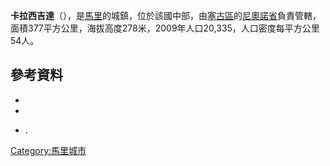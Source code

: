 '''卡拉西吉達'''（{{lang-fr|Kala-Siguida}}），是[[馬里|馬里]]的城鎮，位於該國中部，由[[塞古區|塞古區]]的[[尼奧諾省|尼奧諾省]]負責管轄，面積377平方公里，海拔高度278米，2009年人口20,335，人口密度每平方公里54人。

==參考資料==
*{{citation | contribution= Common and Fundamental Operational Datasets Registry: Mali | publisher= United Nations Office for the Coordination of Humanitarian Affairs | url= http://cod.humanitarianresponse.info/country-region/mali | deadurl= yes | archiveurl= https://web.archive.org/web/20120106202217/http://cod.humanitarianresponse.info/country-region/mali | archivedate= 2012-01-06 | title= 存档副本 | accessdate= 2015-07-21 }}
*{{citation | url=http://instat.gov.ml/documentation/segou.pdf | publisher=République de Mali: Institut National de la Statistique | title=Resultats Provisoires RGPH 2009 (Région de Ségou) | language=fr | accessdate=2015-07-21 | archive-date=2011-07-22 | archive-url=https://web.archive.org/web/20110722215805/http://instat.gov.ml/documentation/segou.pdf | dead-url=no }}
*{{citation | title=Plan de Sécurité Alimentaire Commune Rurale de Kala Siguida 2007-2011 | publisher=Commissariat à la Sécurité Alimentaire, République du Mali, USAID-Mali | year=2007 | url=http://www.aec.msu.edu/fs2/mali_fd_strtgy/plans/segou/niono/psa_kala_siguida.pdf | language=fr | deadurl=yes | archiveurl=https://web.archive.org/web/20120921090953/http://www.aec.msu.edu/fs2/mali_fd_strtgy/plans/segou/niono/psa_kala_siguida.pdf | archivedate=2012-09-21 | accessdate=2015-07-21 }}.

{{Coord|14|14|15|N|6|1|12|W|display=title}}

{{塞古區}}

[[Category:馬里城市|Category:馬里城市]]


{{Mali-geo-stub}}